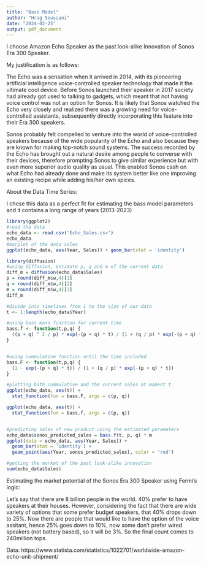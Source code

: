 ```yaml
---
title: "Bass Model"
author: "Hrag Soussani"
date: "2024-02-25"
output: pdf_document
---
```


I choose Amazon Echo Speaker as the past look-alike Innovation of Sonos Era 300 Speaker.

My justification is as follows:

The Echo was a sensation when it arrived in 2014, with its pioneering artificial intelligence voice-controlled speaker technology that made it the ultimate cool device. Before Sonos launched their speaker in 2017 society had already got used to talking to gadgets, which meant that not having voice control was not an option for Sonos. It is likely that Sonos watched the Echo very closely and realized there was a growing need for voice-controlled assistants, subsequently directly incorporating this feature into their Era 300 speakers. 

Sonos probably felt compelled to venture into the world of voice-controlled speakers because of the wide popularity of the Echo and also because they are known for making top-notch sound systems. The success recorded by the Echo has brought out a natural desire among people to converse with their devices, therefore prompting Sonos to give similar experience but with even more superior audio quality as usual. This enabled Sonos cash on what Echo had already done and make its system better like one improving an existing recipe while adding his/her own spices. 


About the Data Time Series:

I chose this data as a perfect fit for estimating the bass model parameters and it contains a long range of years (2013-2023)

```r
library(ggplot2)
#read the data
echo_data <- read.csv('Echo_Sales.csv')
echo_data
#barplot of the data sales
ggplot(echo_data, aes(Year, Sales)) + geom_bar(stat = 'identity')


```
``` r
library(diffusion)
#using diffusion, estimate p, q and m of the current data
diff_m = diffusion(echo_data$Sales)
p = round(diff_m$w,4)[1]
q = round(diff_m$w,4)[2]
m = round(diff_m$w,4)[3]
diff_m
```


``` r
#divide into timelines from 1 to the size of our data
t <- 1:length(echo_data$Year)

#using bass mass function for current time
bass.f <- function(t,p,q) {
  ((p + q) ^ 2 / p) * exp(-(p + q) * t) / (1 + (q / p) * exp(-(p + q) * t)) ^ 2
}


#using cummulative function until the time included
bass.F <- function(t,p,q) {
  (1 - exp(-(p + q) * t)) / (1 + (q / p) * exp(-(p + q) * t))
}

```

``` r
#plotting both cummulative and the current sales at moment t
ggplot(echo_data, aes(t)) +
  stat_function(fun = bass.F, args = c(p, q))

ggplot(echo_data, aes(t)) +
  stat_function(fun = bass.f, args = c(p, q))



```
``` r
#predicting sales of new product using the estimated parameters
echo_data$sonos_predicted_sales = bass.f(t, p, q) * m
ggplot(data = echo_data, aes(Year, Sales)) +
  geom_bar(stat = 'identity') +
  geom_point(aes(Year, sonos_predicted_sales), color = 'red')

```
``` r
#getting the market of the past look-alike innovation
sum(echo_data$Sales)
```

Estimating the market potential of the Sonos Era 300 Speaker using Fermi’s logic:

Let's say that there are 8 billion people in the world. 40% prefer to have speakers at their houses. However, considering the fact that there are wide variety of options that some prefer budget speakers, that 40% drops down to 25%. Now there are people that would like to have the option of the voice assitant, hence 25% goes down to 10%, now some don't prefer wired speakers (not battery based), so it will be 3%. So the final count comes to 240million tops.


Data: https://www.statista.com/statistics/1022701/worldwide-amazon-echo-unit-shipment/
